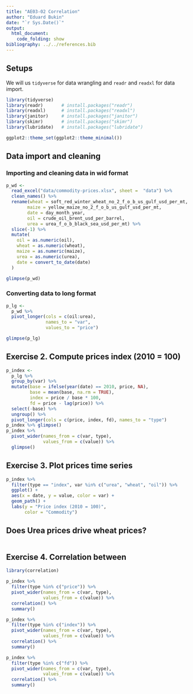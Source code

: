 ```yaml
---
title: "AE03-02 Correlation"
author: "Eduard Bukin"
date: "`r Sys.Date()`"
output: 
  html_document:
    code_folding: show
bibliography: ../../references.bib
---
```


## Setups

We will us `tidyverse` for data wrangling and `readr` and `readxl` for data import.

```r
library(tidyverse)
library(readr)       # install.packages("readr")
library(readxl)      # install.packages("readxl")
library(janitor)     # install.packages("janitor")
library(skimr)       # install.packages("skimr")
library(lubridate)   # install.packages("lubridate")

ggplot2::theme_set(ggplot2::theme_minimal())
```

## Data import and cleaning

### Importing and cleaning data in wid format

```r
p_wd <- 
  read_excel("data/commodity-prices.xlsx", sheet =  "data") %>% 
  clean_names() %>% 
  rename(wheat = soft_red_winter_wheat_no_2_f_o_b_us_gulf_usd_per_mt, 
        maize = yellow_maize_no_2_f_o_b_us_gulf_usd_per_mt, 
        date = day_month_year, 
        oil = crude_oil_brent_usd_per_barrel, 
        urea = urea_f_o_b_black_sea_usd_per_mt) %>%
  slice(-1) %>% 
  mutate(
    oil = as.numeric(oil),
    wheat = as.numeric(wheat),
    maize = as.numeric(maize),
    urea = as.numeric(urea),
    date = convert_to_date(date)
  ) 

glimpse(p_wd)
```

### Converting data to long format

```r
p_lg <- 
  p_wd %>% 
  pivot_longer(cols = c(oil:urea), 
               names_to = "var", 
               values_to = "price")

glimpse(p_lg)
```


## Exercise 2. Compute prices index (2010 = 100)


```r
p_index <- 
  p_lg %>% 
  group_by(var) %>% 
  mutate(base = ifelse(year(date) == 2010, price, NA), 
         base = mean(base, na.rm = TRUE),
         index = price / base * 100,
         fd = price - lag(price)) %>% 
  select(-base) %>% 
  ungroup() %>% 
  pivot_longer(cols = c(price, index, fd), names_to = "type")
p_index %>% glimpse()
p_index %>% 
  pivot_wider(names_from = c(var, type),
              values_from = c(value)) %>% 
  glimpse()
```

## Exercise 3. Plot prices time series

```r
p_index %>% 
  filter(type == "index", var %in% c("urea", "wheat", "oil")) %>% 
  ggplot() + 
  aes(x = date, y = value, color = var) +
  geom_path() + 
  labs(y = "Price index (2010 = 100)",
       color = "Commodity")
```

## Does Urea prices drive wheat prices?

```r

```



## Exercise 4. Correlation between 


```r
library(correlation)

p_index %>% 
  filter(type %in% c("price")) %>% 
  pivot_wider(names_from = c(var, type), 
              values_from = c(value)) %>% 
  correlation() %>% 
  summary()

p_index %>% 
  filter(type %in% c("index")) %>% 
  pivot_wider(names_from = c(var, type), 
              values_from = c(value)) %>% 
  correlation() %>% 
  summary()

p_index %>% 
  filter(type %in% c("fd")) %>% 
  pivot_wider(names_from = c(var, type), 
              values_from = c(value)) %>% 
  correlation() %>% 
  summary()
```

